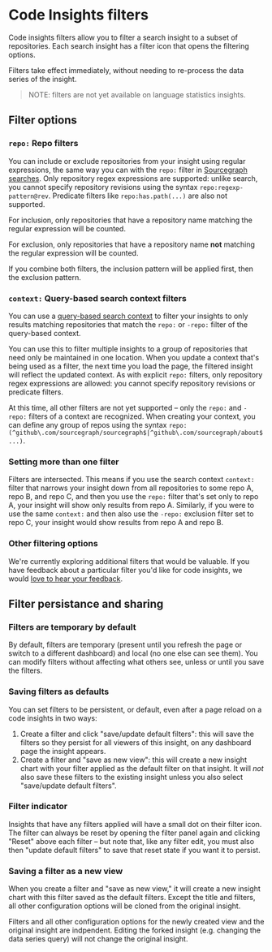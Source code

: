 # Code Insights filters

Code insights filters allow you to filter a search insight to a subset of repositories. Each search insight has a filter icon that opens the filtering options.

Filters take effect immediately, without needing to re-process the data series of the insight.

> NOTE: filters are not yet available on language statistics insights.

## Filter options

### `repo:` Repo filters

You can include or exclude repositories from your insight using regular expressions, the same way you can with the `repo:` filter in [Sourcegraph searches](/code-search/queries#filters-all-searches).
Only repository regex expressions are supported: unlike search, you cannot specify repository revisions using the syntax `repo:regexp-pattern@rev`. Predicate filters like `repo:has.path(...)` are also not supported.

For inclusion, only repositories that have a repository name matching the regular expression will be counted.

For exclusion, only repositories that have a repository name **not** matching the regular expression will be counted.

If you combine both filters, the inclusion pattern will be applied first, then the exclusion pattern.

### `context:` Query-based search context filters

You can use a [query-based search context](/code-search/working/search_contexts#beta-query-based-search-contexts) to filter your insights to only results matching repositories that match the `repo:` or `-repo:` filter of the query-based context.

You can use this to filter multiple insights to a group of repositories that need only be maintained in one location. When you update a context that's being used as a filter, the next time you load the page, the filtered insight will reflect the updated context.
As with explicit `repo:` filters, only repository regex expressions are allowed: you cannot specify repository revisions or predicate filters.

At this time, all other filters are not yet supported – only the `repo:` and `-repo:` filters of a context are recognized. When creating your context, you can define any group of repos using the syntax `repo:(^github\.com/sourcegraph/sourcegraph$|^github\.com/sourcegraph/about$...)`.

### Setting more than one filter

Filters are intersected. This means if you use the search context `context:` filter that narrows your insight down from all repositories to some repo A, repo B, and repo C, and then you use the `repo:` filter that's set only to repo A, your insight will show only results from repo A. Similarly, if you were to use the same `context:` and then also use the `-repo:` exclusion filter set to repo C, your insight would show results from repo A and repo B.

### Other filtering options

We're currently exploring additional filters that would be valuable. If you have feedback about a particular filter you'd like for code insights, we would [love to hear your feedback](mailto:feedback@sourcegraph.com).

## Filter persistance and sharing

### Filters are temporary by default

By default, filters are temporary (present until you refresh the page or switch to a different dashboard) and local (no one else can see them). You can modify filters without affecting what others see, unless or until you save the filters.

### Saving filters as defaults

You can set filters to be persistent, or default, even after a page reload on a code insights in two ways:

1. Create a filter and click "save/update default filters": this will save the filters so they persist for all viewers of this insight, on any dashboard page the insight appears.
1. Create a filter and "save as new view": this will create a new insight chart with your filter applied as the default filter on that insight. It will _not_ also save these filters to the existing insight unless you also select "save/update default filters".

### Filter indicator

Insights that have any filters applied will have a small dot on their filter icon. The filter can always be reset by opening the filter panel again and clicking "Reset" above each filter – but note that, like any filter edit, you must also then "update default filters" to save that reset state if you want it to persist.

### Saving a filter as a new view

When you create a filter and "save as new view," it will create a new insight chart with this filter saved as the default filters. Except the title and filters, all other configuration options will be cloned from the original insight.

Filters and all other configuration options for the newly created view and the original insight are indpendent. Editing the forked insight (e.g. changing the data series query) will not change the original insight.

